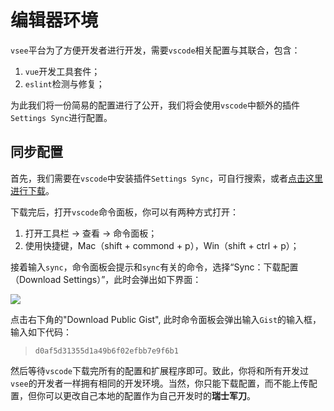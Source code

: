 
<Meta title="框架|起步（Step）/编辑器环境" />

# 编辑器环境

`vsee`平台为了方便开发者进行开发，需要`vscode`相关配置与其联合，包含：

1. `vue`开发工具套件；
2. `eslint`检测与修复；

为此我们将一份简易的配置进行了公开，我们将会使用`vscode`中额外的插件`Settings Sync`进行配置。

## 同步配置

首先，我们需要在`vscode`中安装插件`Settings Sync`，可自行搜索，或者[点击这里进行下载](https://marketplace.visualstudio.com/items?itemName=Shan.code-settings-sync)。

下载完后，打开`vscode`命令面板，你可以有两种方式打开：

1. 打开工具栏 -> 查看 -> 命令面板；
2. 使用快捷键，Mac（shift + commond + p），Win（shift + ctrl + p）；

接着输入`sync`，命令面板会提示和`sync`有关的命令，选择“Sync：下载配置（Download Settings）”，此时会弹出如下界面：

<img src={SettingsSyncPng} />

点击右下角的"Download Public Gist", 此时命令面板会弹出输入`Gist`的输入框，输入如下代码：

> `d0af5d31355d1a49b6f02efbb7e9f6b1`

然后等待`vscode`下载完所有的配置和扩展程序即可。致此，你将和所有开发过`vsee`的开发者一样拥有相同的开发环境。当然，你只能下载配置，而不能上传配置，但你可以更改自己本地的配置作为自己开发时的**瑞士军刀**。
